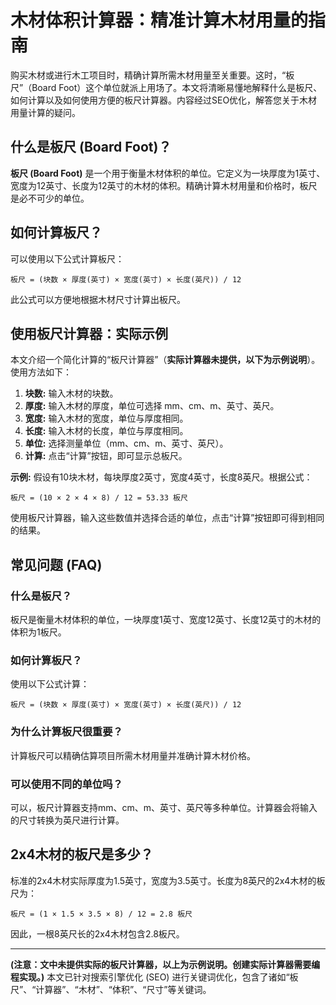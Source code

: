 # 木材体积计算器：精准计算木材用量的指南

购买木材或进行木工项目时，精确计算所需木材用量至关重要。这时，“板尺”（Board Foot）这个单位就派上用场了。本文将清晰易懂地解释什么是板尺、如何计算以及如何使用方便的板尺计算器。内容经过SEO优化，解答您关于木材用量计算的疑问。

## 什么是板尺 (Board Foot)？

**板尺 (Board Foot)** 是一个用于衡量木材体积的单位。它定义为一块厚度为1英寸、宽度为12英寸、长度为12英寸的木材的体积。精确计算木材用量和价格时，板尺是必不可少的单位。

## 如何计算板尺？

可以使用以下公式计算板尺：

```
板尺 = (块数 × 厚度(英寸) × 宽度(英寸) × 长度(英尺)) / 12
```

此公式可以方便地根据木材尺寸计算出板尺。

## 使用板尺计算器：实际示例

本文介绍一个简化计算的“板尺计算器”（**实际计算器未提供，以下为示例说明**）。使用方法如下：

1. **块数:** 输入木材的块数。
2. **厚度:** 输入木材的厚度，单位可选择 mm、cm、m、英寸、英尺。
3. **宽度:** 输入木材的宽度，单位与厚度相同。
4. **长度:** 输入木材的长度，单位与厚度相同。
5. **单位:** 选择测量单位（mm、cm、m、英寸、英尺）。
6. **计算:** 点击“计算”按钮，即可显示总板尺。

**示例:** 假设有10块木材，每块厚度2英寸，宽度4英寸，长度8英尺。根据公式：

```
板尺 = (10 × 2 × 4 × 8) / 12 = 53.33 板尺
```

使用板尺计算器，输入这些数值并选择合适的单位，点击“计算”按钮即可得到相同的结果。

## 常见问题 (FAQ)

### 什么是板尺？

板尺是衡量木材体积的单位，一块厚度1英寸、宽度12英寸、长度12英寸的木材的体积为1板尺。

### 如何计算板尺？

使用以下公式计算：

```
板尺 = (块数 × 厚度(英寸) × 宽度(英寸) × 长度(英尺)) / 12
```

### 为什么计算板尺很重要？

计算板尺可以精确估算项目所需木材用量并准确计算木材价格。

### 可以使用不同的单位吗？

可以，板尺计算器支持mm、cm、m、英寸、英尺等多种单位。计算器会将输入的尺寸转换为英尺进行计算。

## 2x4木材的板尺是多少？

标准的2x4木材实际厚度为1.5英寸，宽度为3.5英寸。长度为8英尺的2x4木材的板尺为：

```
板尺 = (1 × 1.5 × 3.5 × 8) / 12 = 2.8 板尺
```

因此，一根8英尺长的2x4木材包含2.8板尺。

---

**(注意：文中未提供实际的板尺计算器，以上为示例说明。创建实际计算器需要编程实现。)** 本文已针对搜索引擎优化 (SEO) 进行关键词优化，包含了诸如“板尺”、“计算器”、“木材”、“体积”、“尺寸”等关键词。
